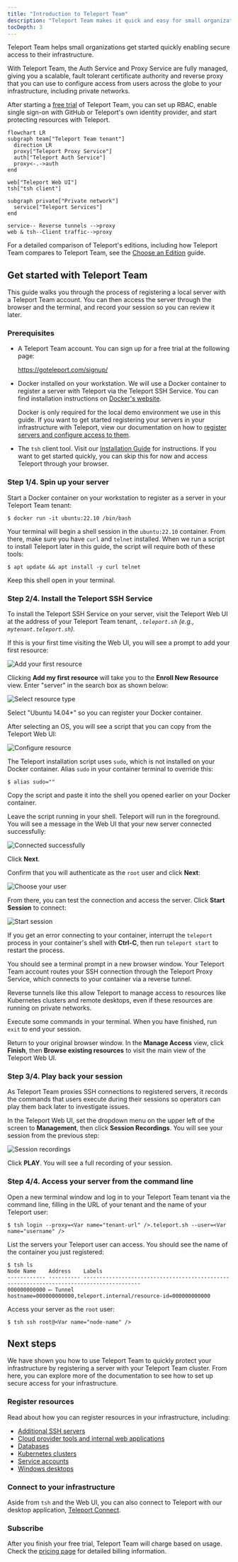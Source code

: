 ```yaml
---
title: "Introduction to Teleport Team"
description: "Teleport Team makes it quick and easy for small organizations set up secure RBAC for their infrastructure."
tocDepth: 3
---
```


Teleport Team helps small organizations get started quickly enabling secure
access to their infrastructure. 

With Teleport Team, the Auth Service and Proxy Service are fully managed, giving
you a scalable, fault tolerant certificate authority and reverse proxy that you
can use to configure access from users across the globe to your infrastructure,
including private networks.

After starting a [free trial](https://goteleport.com/signup) of Teleport Team,
you can set up RBAC, enable single sign-on with GitHub or Teleport's own
identity provider, and start protecting resources with Teleport.

```mermaid
flowchart LR
subgraph team["Teleport Team tenant"]
  direction LR
  proxy["Teleport Proxy Service"]
  auth["Teleport Auth Service"]
  proxy<-.->auth
end

web["Teleport Web UI"]
tsh["tsh client"]

subgraph private["Private network"]
  service["Teleport Services"]
end 

service-- Reverse tunnels -->proxy
web & tsh--Client traffic-->proxy
```

<Notice type="tip">

For a detailed comparison of Teleport's editions, including how Teleport Team
compares to Teleport Team, see the [Choose an Edition](introduction.mdx) guide.

</Notice>

## Get started with Teleport Team

This guide walks you through the process of registering a local server with a
Teleport Team account. You can then access the server through the browser and
the terminal, and record your session so you can review it later.

### Prerequisites

- A Teleport Team account. You can sign up for a free trial at the following
  page:

  https://goteleport.com/signup/

- Docker installed on your workstation. We will use a Docker container to
  register a server with Teleport via the Teleport SSH Service. You can find
  installation instructions on [Docker's
  website](https://docs.docker.com/get-docker/).

  <Notice type="tip">

  Docker is only required for the local demo environment we use in this guide.
  If you want to get started registering your servers in your infrastructure
  with Teleport, view our documentation on how to [register servers and
  configure access to them](../server-access/introduction.mdx).

  </Notice>

- The `tsh` client tool. Visit our [Installation Guide](../installation.mdx)
  for instructions. If you want to get started quickly, you can skip this for
  now and access Teleport through your browser.

### Step 1/4. Spin up your server

Start a Docker container on your workstation to register as a server in your
Teleport Team tenant:

```code
$ docker run -it ubuntu:22.10 /bin/bash
```

Your terminal will begin a shell session in the `ubuntu:22.10` container. From
there, make sure you have `curl` and `telnet` installed. When we run a script to
install Teleport later in this guide, the script will require both of these
tools:

```code
$ apt update && apt install -y curl telnet
```

Keep this shell open in your terminal.

### Step 2/4. Install the Teleport SSH Service

To install the Teleport SSH Service on your server, visit the Teleport Web UI at
the address of your Teleport Team tenant, <Var name="tenant-url"/>`.teleport.sh`
(e.g., `mytenant.teleport.sh`). 

If this is your first time visiting the Web UI, you will see a prompt to add
your first resource: 

![Add your first
resource](../../img/cloud/getting-started/add-my-first-resource@2x.png)

Clicking **Add my first resource** will take you to the **Enroll New Resource**
view. Enter "server" in the search box as shown below:

![Select resource
type](../../img/cloud/getting-started/choose-resource@2x.png)

Select "Ubuntu 14.04+" so you can register your Docker container.

After selecting an OS, you will see a script that you can copy from the Teleport
Web UI:

![Configure resource](../../img/cloud/getting-started/paste-script@2x.png)

The Teleport installation script uses `sudo`, which is not installed on your
Docker container. Alias `sudo` in your container terminal to override this:

```code
$ alias sudo=""
```

Copy the script and paste it into the shell you opened earlier on your Docker
container.

Leave the script running in your shell. Teleport will run in the foreground. You
will see a message in the Web UI that your new server connected successfully:

![Connected
successfully](../../img/cloud/getting-started/successfully-connected@2x.png)

Click **Next**.

Confirm that you will authenticate as the `root` user and click **Next**:

![Choose your user](../../img/cloud/getting-started/set-up-access@2x.png)

From there, you can test the connection and access the server. Click **Start
Session** to connect:

![Start session](../../img/cloud/getting-started/test-connection@2x.png)

<Notice type="tip">

If you get an error connecting to your container, interrupt the `teleport`
process in your container's shell with **Ctrl-C**, then run `teleport start` to
restart the process.

</Notice>

You should see a terminal prompt in a new browser window. Your Teleport Team
account routes your SSH connection through the Teleport Proxy Service, which
connects to your container via a reverse tunnel. 

Reverse tunnels like this allow Teleport to manage access to resources like
Kubernetes clusters and remote desktops, even if these resources are running on
private networks.

Execute some commands in your terminal. When you have finished, run `exit` to
end your session.

Return to your original browser window. In the **Manage Access** view, click
**Finish**, then **Browse existing resources** to visit the main view of the
Teleport Web UI.

### Step 3/4. Play back your session

As Teleport Team proxies SSH connections to registered servers, it records the
commands that users execute during their sessions so operators can play them
back later to investigate issues.

In the Teleport Web UI, set the dropdown menu on the upper left of the screen to
**Management**, then click **Session Recordings**. You will see your session
from the previous step:

![Session
recordings](../../img/cloud/getting-started/session-recordings@2x.png)

Click **PLAY**. You will see a full recording of your session.

### Step 4/4. Access your server from the command line

Open a new terminal window and log in to your Teleport Team tenant
via the command line, filling in the URL of your tenant and the name of your
Teleport user:

```code
$ tsh login --proxy=<Var name="tenant-url" />.teleport.sh --user=<Var name="username" />
```

List the servers your Teleport user can access. You should see the name of the
container you just registered:

```code
$ tsh ls
Node Name    Address    Labels
------------ ---------- ----------------------------------------------------------------------------------------
000000000000 ⟵ Tunnel   hostname=000000000000,teleport.internal/resource-id=000000000000
```

Access your server as the `root` user:

```code
$ tsh ssh root@<Var name="node-name" />
```

## Next steps

We have shown you how to use Teleport Team to quickly protect your
infrastructure by registering a server with your Teleport Team cluster. From
here, you can explore more of the documentation to see how to set up secure
access for your infrastructure.

### Register resources

Read about how you can register resources in your infrastructure, including:

  - [Additional SSH servers](../server-access/introduction.mdx)
  - [Cloud provider tools and internal web applications](../application-access/introduction.mdx)
  - [Databases](../database-access/introduction.mdx)
  - [Kubernetes clusters](../kubernetes-access/introduction.mdx)
  - [Service accounts](../machine-id/introduction.mdx)
  - [Windows desktops](../desktop-access/introduction.mdx)

### Connect to your infrastructure

Aside from `tsh` and the Web UI, you can also connect to Teleport with our
desktop application, [Teleport
Connect](../connect-your-client/teleport-connect.mdx).

### Subscribe

After you finish your free trial, Teleport Team will charge based on usage.
Check the [pricing page](https://goteleport.com/pricing/) for detailed
billing information.
